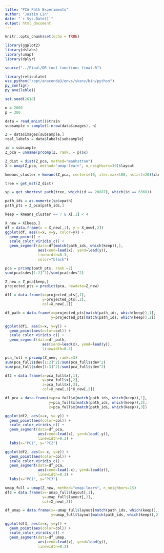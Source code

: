```yaml
---
title: "PCA Path Experiments"
author: "Justin Lin"
date: "`r Sys.Date()`"
output: html_document
---
```


```r
knitr::opts_chunk$set(echo = TRUE)

library(ggplot2)
library(dslabs)
library(umap)
library(dplyr)

source("../Final/DR tool functions final.R")
```

```r
library(reticulate)
use_python("/opt/anaconda3/envs/skenv/bin/python")
py_config()
py_available()
```

```r
set.seed(2618)

n = 2000
p = 300

data = read_mnist()$train
subsample = sample(1:nrow(data$images), n)

Z = data$images[subsample,]
real_labels = data$labels[subsample]

id = subsample
Z_pca = unname(prcomp(Z, rank. = p)$x)

Z_dist = dist(Z_pca, method="manhattan")
X = umap(Z_pca, method="umap-learn", n_neighbors=30)$layout

kmeans_cluster = kmeans(Z_pca, centers=10, iter.max=100, nstart=20)$cluster

tree = get_mst(Z_dist)
```

```r
sp = get_shortest_path(tree, which(id == 20887), which(id == 6368))

path_ids = as.numeric(sp$vpath)
path_pts = Z_pca[path_ids,]

keep = kmeans_cluster == 7 & X[,1] < 4

X_new = X[keep,]
df = data.frame(x = X_new[,1], y = X_new[,2])
ggplot(df, aes(x=x, y=y, color=y)) +
  geom_point() +
  scale_color_viridis_c() +
  geom_segment(data=df[match(path_ids, which(keep)),],
               aes(xend=lead(x), yend=lead(y)),
               linewidth=0.3,
               color="black")
```

```r
pca = prcomp(path_pts, rank.=2)
sum(pca$sdev[1:2]^2)/sum(pca$sdev^2)

Z_new = Z_pca[keep,]
projected_pts = predict(pca, newdata=Z_new)

df1 = data.frame(x=projected_pts[,1],
                 y=projected_pts[,2],
                 col=X_new[,2])

df_path = data.frame(x=projected_pts[match(path_ids, which(keep)),1],
                     y=projected_pts[match(path_ids, which(keep)),2])

ggplot(df1, aes(x=x, y=y)) +
  geom_point(aes(color=col)) +
  scale_color_viridis_c() +
  geom_segment(data=df_path,
                 aes(xend=lead(x), yend=lead(y)),
                 linewidth=0.3)
```

```r
pca_full = prcomp(Z_new, rank.=3)
sum(pca_full$sdev[1:2]^2)/sum(pca_full$sdev^2)
sum(pca_full$sdev[1:3]^2)/sum(pca_full$sdev^2)

df2 = data.frame(x=pca_full$x[,1],
                 y=pca_full$x[,2],
                 z=pca_full$x[,3],
                 col=X_new[,1]*X_new[,2])

df_pca = data.frame(x=pca_full$x[match(path_ids, which(keep)),1],
                    y=pca_full$x[match(path_ids, which(keep)),2],
                    z=pca_full$x[match(path_ids, which(keep)),3])

ggplot(df2, aes(x=x, y=-y)) +
  geom_point(aes(color=col)) +
  scale_color_viridis_c() +
  geom_segment(data=df_pca,
               aes(xend=lead(x), yend=lead(-y)),
               linewidth=0.3) +
  labs(x="PC1", y="PC2")

ggplot(df2, aes(x=-x, y=z)) +
  geom_point(aes(color=col)) +
  scale_color_viridis_c() +
  geom_segment(data=df_pca,
               aes(xend=lead(-x), yend=lead(z)),
               linewidth=0.3) +
  labs(x="PC1", y="PC3")
```

```r
umap_full = umap(Z_new, method="umap-learn", n_neighbors=15)
df3 = data.frame(x=-umap_full$layout[,1],
                 y=umap_full$layout[,2],
                 col=X_new[,2])

df_umap = data.frame(x=-umap_full$layout[match(path_ids, which(keep)),1],
                     y=umap_full$layout[match(path_ids, which(keep)),2])

ggplot(df3, aes(x=x, y=y)) +
  geom_point(aes(color=col)) +
  scale_color_viridis_c() +
  geom_segment(data=df_umap,
               aes(xend=lead(x), yend=lead(y)),
               linewidth=0.3)
```

